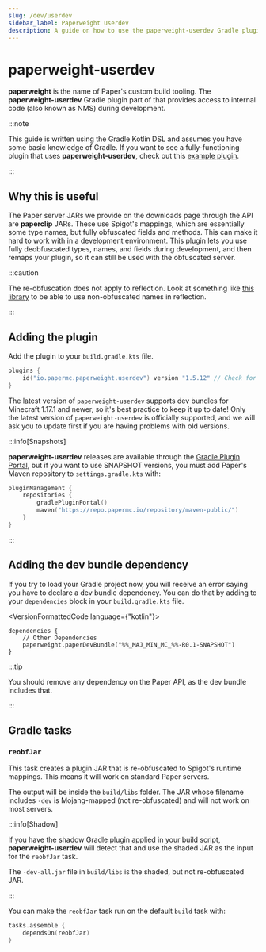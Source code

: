 ```yaml
---
slug: /dev/userdev
sidebar_label: Paperweight Userdev
description: A guide on how to use the paperweight-userdev Gradle plugin to access internal code.
---
```


# paperweight-userdev

**paperweight** is the name of Paper's custom build tooling. The **paperweight-userdev** Gradle plugin part of that
provides access to internal code (also known as NMS) during development.

:::note

This guide is written using the Gradle Kotlin DSL and assumes you have some basic knowledge of Gradle.
If you want to see a fully-functioning plugin that uses **paperweight-userdev**,
check out this [example plugin](https://github.com/PaperMC/paperweight-test-plugin).

:::

## Why this is useful
The Paper server JARs we provide on the downloads page through the API are **paperclip** JARs. These
use Spigot's mappings, which are essentially some type names, but fully obfuscated fields and methods.
This can make it hard to work with in a development environment. This plugin lets you use fully deobfuscated
types, names, and fields during development, and then remaps your plugin, so it can still be used with the obfuscated
server.

:::caution

The re-obfuscation does not apply to reflection. Look at something like [this library](https://github.com/jpenilla/reflection-remapper) to be able to
use non-obfuscated names in reflection.

:::

## Adding the plugin
Add the plugin to your `build.gradle.kts` file.
```kotlin
plugins {
    id("io.papermc.paperweight.userdev") version "1.5.12" // Check for new versions at https://plugins.gradle.org/plugin/io.papermc.paperweight.userdev
}
```

The latest version of `paperweight-userdev` supports dev bundles for Minecraft 1.17.1 and newer, so it's best practice to keep it up to date!
Only the latest version of `paperweight-userdev` is officially supported, and we will ask you to update first if you are having problems with old versions.

:::info[Snapshots]

**paperweight-userdev** releases are available through the [Gradle Plugin Portal](https://plugins.gradle.org/plugin/io.papermc.paperweight.userdev), but if you
want to use SNAPSHOT versions, you must add Paper's Maven repository to `settings.gradle.kts` with:
```kotlin
pluginManagement {
    repositories {
        gradlePluginPortal()
        maven("https://repo.papermc.io/repository/maven-public/")
    }
}
```

:::

## Adding the dev bundle dependency
If you try to load your Gradle project now, you will receive an error saying you have to declare
a dev bundle dependency. You can do that by adding to your `dependencies` block in your `build.gradle.kts`
file.

<VersionFormattedCode language={"kotlin"}>
```
dependencies {
    // Other Dependencies
    paperweight.paperDevBundle("%%_MAJ_MIN_MC_%%-R0.1-SNAPSHOT")
}
```
</VersionFormattedCode>

:::tip

You should remove any dependency on the Paper API, as the dev bundle includes that.

:::

## Gradle tasks

### `reobfJar`

This task creates a plugin JAR that is re-obfuscated to Spigot's runtime mappings.
This means it will work on standard Paper servers.

The output will be inside the `build/libs` folder. The JAR whose filename includes `-dev`
is Mojang-mapped (not re-obfuscated) and will not work on most servers.

:::info[Shadow]

If you have the shadow Gradle plugin applied in your build script, **paperweight-userdev** will
detect that and use the shaded JAR as the input for the `reobfJar` task.

The `-dev-all.jar` file in `build/libs` is the shaded, but not re-obfuscated JAR.

:::

You can make the `reobfJar` task run on the default `build` task with:
```kotlin
tasks.assemble {
    dependsOn(reobfJar)
}
```

